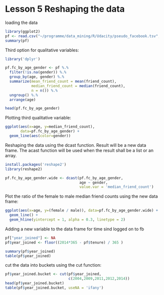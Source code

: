 Lesson 5 Reshaping the data
========================================================

loading the data
```r
library(ggplot2)
pf <- read.csv("~/programme/data_mining/R/Udacity/pseudo_facebook.tsv", sep="\t", header = TRUE, row.names = 1)
summary(pf)
```

Third option for qualitative variables:
```r
library('dplyr')

pf.fc_by_age_gender <- pf %.%
  filter(!is.na(gender)) %.%
  group_by(age, gender) %.%
  summarize(mean_friend_count = mean(friend_count),
            median_friend_count = median(friend_count),
            n = n()) %.%
  ungroup() %.%
  arrange(age)

head(pf.fc_by_age_gender)
```

Plotting third qualitative variable:
```r
ggplot(aes(x=age, y=median_friend_count), 
       data=pf.fc_by_age_gender) +
  geom_line(aes(color=gender))
```

Reshaping the data using the dcast function. Result will be a new data frame. The acast function will be used when the result shall be a list or an array. 
```r
install.packages('reshape2')
library(reshape2)

pf.fc_by_age_gender.wide <- dcast(pf.fc_by_age_gender,
                                  age ~ gender,
                                  value.var = 'median_friend_count')
```


Plot the ratio of the female to male median friend counts using the new data frame:
```r
ggplot(aes(x=age, y=(female / male)), data=pf.fc_by_age_gender.wide) +
  geom_line() + 
  geom_hline(yintercept = 1, alpha = 0.3, linetype = 2)
```

Adding a new variable to the data frame for time sind logged on to fb
```r
pf["year_joined"] <- NA
pf$year_joined <- floor((2014*365 - pf$tenure) / 365 )

summary(pf$year_joined)
table(pf$year_joined)
```

cut the data into buckets using the cut function:
```r
pf$year_joined.bucket <- cut(pf$year_joined, 
                             c(2004,2009,2011,2012,2014))
head(pf$year_joined.bucket)
table(pf$year_joined.bucket, useNA = 'ifany')
```

